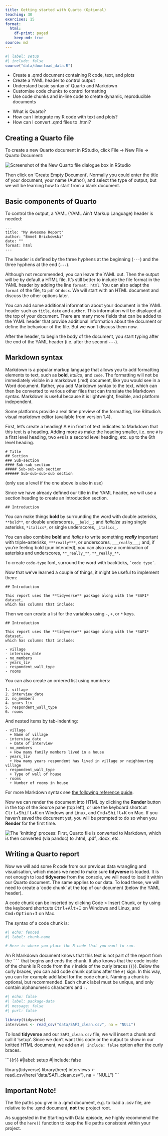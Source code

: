 ```yaml
---
title: Getting started with Quarto (Optional)
teaching: 30
exercises: 15
format:
  html:
    df-print: paged
    keep-md: true
source: md
---
```


```r
#| label: setup
#| include: false
source("data/download_data.R")
```

::::::::::::::::::::::::::::::::::::::: objectives

- Create a .qmd document containing R code, text, and plots
- Create a YAML header to control output
- Understand basic syntax of Quarto and Markdown
- Customise code chunks to control formatting
- Use code chunks and in-line code to create dynamic, reproducible documents

::::::::::::::::::::::::::::::::::::::::::::::::::

:::::::::::::::::::::::::::::::::::::::: questions

- What is Quarto?
- How can I integrate my R code with text and plots?
- How can I convert .qmd files to .html?

::::::::::::::::::::::::::::::::::::::::::::::::::

## Creating a Quarto file

To create a new Quarto document in RStudio, click File -> New File ->
Quarto Document:

![](fig/quarto-new.png){alt="Screenshot of the New Quarto file dialogue box in RStudio"}

Then click on 'Create Empty Document'. Normally you could enter the title of
your document, your name (Author), and select the type of output, but we will be
learning how to start from a blank document.

## Basic components of Quarto

To control the output, a YAML (YAML Ain't Markup Language) header is needed:

```
---
title: "My Awesome Report"
author: "Emmet Brickowski"
date: ""
format: html
---
```

The header is defined by the three hyphens at the beginning (`---`) and the
three hyphens at the end (`---`).

Although not recommended, you can leave the YAML out. Then the output will be 
by default a HTML file. It's still better to include the file format in the YAML 
header by adding the line `format: html`. You can also adapt the `format` of
the file, to `pdf` or `docx`. We will start with an HTML document and discuss the other
options later.

You can add some additional information about your document in the YAML header such as `title`, `date` and `author`. This information will be displayed at the top of your document.  There are many more fields that can be added to the YAML header that provide additional information about the document or define the behaviour of the file. But we won't discuss them now. 

After the header, to begin the body of the document, you start typing after the end of the YAML
header (i.e. after the second `---`).

## Markdown syntax

Markdown is a popular markup language that allows you to add formatting elements
to text, such as **bold**, *italics*, and `code`. The formatting will not be
immediately visible in a markdown (.md) document, like you would see in a Word
document. Rather, you add Markdown syntax to the text, which can then be
converted to various other files that can translate the Markdown syntax.
Markdown is useful because it is lightweight, flexible, and platform
independent.

Some platforms provide a real time preview of the formatting, like RStudio's
visual markdown editor (available from version 1.4).

First, let's create a heading! A `#` in front of text indicates to Markdown that
this text is a heading. Adding more `#`s make the heading smaller, i.e. one `#` is
a first level heading, two `##`s is a second level heading, etc. up to the 6th level heading.

```
# Title
## Section
### Sub-section
#### Sub-sub section
##### Sub-sub-sub section
###### Sub-sub-sub-sub section
```

(only use a level if the one above is also in use)

Since we have already defined our title in the YAML header, we will use a
section heading to create an Introduction section.


```
## Introduction
```

You can make things **bold** by surrounding the word with double asterisks,
`**bold**`, or double underscores, `__bold__`; and *italicize* using single
asterisks, `*italics*`, or single underscores, `_italics_`.

You can also combine **bold** and *italics* to write something ***really***
important with triple-asterisks, `***really***`, or underscores, `___really___`;
and, if you're feeling bold (pun intended), you can also use a combination of
asterisks and underscores, `**_really_**`, `**_really_**`.

To create `code-type` font, surround the word with backticks,
``` `code type` ```.

Now that we've learned a couple of things, it might be useful to implement them:

```
## Introduction

This report uses the **tidyverse** package along with the *SAFI* dataset, 
which has columns that include:
```

Then we can create a list for the variables using `-`, `+`, or `*` keys.

```
## Introduction

This report uses the **tidyverse** package along with the *SAFI* dataset, 
which has columns that include:

- village
- interview_date
- no_members
- years_liv
- respondent_wall_type
- rooms
```

You can also create an ordered list using numbers:

```
1. village
2. interview_date
3. no_members
4. years_liv
5. respondent_wall_type
6. rooms
```

And nested items by tab-indenting:

```
- village
  + Name of village
- interview_date
  + Date of interview
- no_members
  + How many family members lived in a house
- years_liv
  + How many years respondent has lived in village or neighbouring village
- respondent_wall_type
  + Type of wall of house
- rooms
  + Number of rooms in house
```

For more Markdown syntax see [the following reference guide](https://quarto.org/docs/authoring/markdown-basics.html).

Now we can render the document into HTML by clicking the **Render** button in the
top of the Source pane (top left), or use the keyboard shortcut
<kbd>Ctrl</kbd>\+<kbd>Shift</kbd>\+<kbd>K</kbd> on Windows and Linux, and
<kbd>Cmd</kbd>\+<kbd>Shift</kbd>\+<kbd>K</kbd> on Mac. If you haven't saved the
document yet, you will be prompted to do so when you **Render** for the first
time.

![](fig/rstudio-qmd-how-it-works.png){alt="The 'knitting' process: First, Quarto file is converted to Markdown, which is then converted (via pandoc) to .html, .pdf, .docx, etc."}

## Writing a Quarto report

Now we will add some R code from our previous data wrangling and visualisation,
which means we need to make sure **tidyverse** is loaded. It is not enough to
load **tidyverse** from the console, we will need to load it within our Quarto
document. The same applies to our data. To load these, we will need to create a
'code chunk' at the top of our document (below the YAML header).

A code chunk can be inserted by clicking Code > Insert Chunk, or by using the
keyboard shortcuts <kbd>Ctrl</kbd>\+<kbd>Alt</kbd>\+<kbd>I</kbd> on Windows and Linux,
and <kbd>Cmd</kbd>\+<kbd>Option</kbd>\+<kbd>I</kbd> on Mac.

The syntax of a code chunk is:

```r
#| echo: fenced
#| label: chunk-name

# Here is where you place the R code that you want to run.
```

An R Markdown document knows that this text is not part of the report from the
```` ``` ```` that begins and ends the chunk. It also knows that the code
inside of the chunk is R code from the `r` inside of the curly braces (`{}`).
Below the curly braces, you can add code chunk options after the `#|` sign. In this way, you can for example add label for the code chunk. Naming a chunk is optional, but recommended. Each chunk label must be unique, and only contain alphanumeric characters and `-`.

```r
#| echo: false
#| label: package-data
#| message: false
#| purl: false

library(tidyverse)
interviews <- read_csv("data/SAFI_clean.csv", na = "NULL")
```

To load **tidyverse** and our `SAFI_clean.csv` file, we will insert a chunk and
call it 'setup'. Since we don't want this code or the output to show in our
knitted HTML document, we add an `#| include: false` option after the curly braces.

```{{r}}
#|label: setup
#|include: false

library(tidyverse)
library(here)
interviews <- read_csv(here("data/SAFI_clean.csv"), na = "NULL")
```


:::::::::::::::::::::::::::::::::::::::::  callout

## Important Note!

The file paths you give in a .qmd document, e.g. to load a .csv file, are
relative to the .qmd document, **not** the project root.

As suggested in the Starting with Data episode, we highly recommend the use of
the `here()` function to keep the file paths consistent within your project.

::::::::::::::::::::::::::::::::::::::::::::::::::

